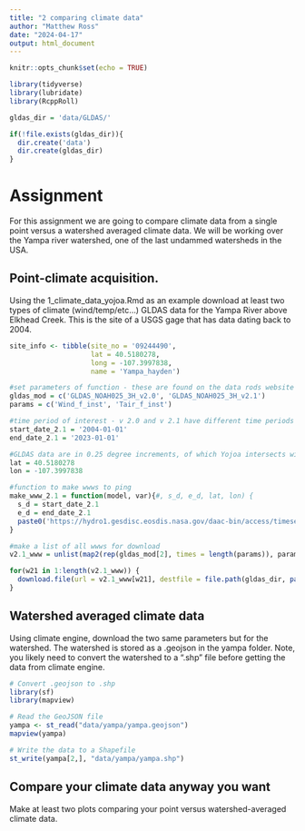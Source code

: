 ```yaml
---
title: "2 comparing climate data"
author: "Matthew Ross"
date: "2024-04-17"
output: html_document
---
```


```r
knitr::opts_chunk$set(echo = TRUE)

library(tidyverse)
library(lubridate)
library(RcppRoll)

gldas_dir = 'data/GLDAS/'

if(!file.exists(gldas_dir)){
  dir.create('data')
  dir.create(gldas_dir)
}
```


# Assignment


For this assignment we are going to compare climate data from a single point 
versus a watershed averaged climate data. We will be working over the Yampa river
watershed, one of the last undammed watersheds in the USA. 

## Point-climate acquisition. 

Using the 1_climate_data_yojoa.Rmd as an example download at least two types of climate (wind/temp/etc...) GLDAS data for the
Yampa River above Elkhead Creek. This is the site of a USGS gage that has data
dating back to 2004. 

```r
site_info <- tibble(site_no = '09244490',
                    lat = 40.5180278,
                    long = -107.3997838,
                    name = 'Yampa_hayden')
```

```r
#set parameters of function - these are found on the data rods website linked above
gldas_mod = c('GLDAS_NOAH025_3H_v2.0', 'GLDAS_NOAH025_3H_v2.1')
params = c('Wind_f_inst', 'Tair_f_inst')

#time period of interest - v 2.0 and v 2.1 have different time periods of coverage, and to keep the download from hanging, you have to have separate start/end dates
start_date_2.1 = '2004-01-01'
end_date_2.1 = '2023-01-01'

#GLDAS data are in 0.25 degree increments, of which Yojoa intersects with a few kernels, the following degrees would prioritize the kernel over the most water area of Yojoa
lat = 40.5180278
lon = -107.3997838

#function to make wwws to ping
make_www_2.1 = function(model, var){#, s_d, e_d, lat, lon) {
  s_d = start_date_2.1
  e_d = end_date_2.1
  paste0('https://hydro1.gesdisc.eosdis.nasa.gov/daac-bin/access/timeseries.cgi?variable=GLDAS2:', model, ':', var, '&startDate=', s_d, 'T00:00&endDate=', e_d, 'T21:00&location=GEOM:POINT(', lon, ',%20', lat, ')&type=asc2')
}

#make a list of all wwws for download
v2.1_www = unlist(map2(rep(gldas_mod[2], times = length(params)), params, make_www_2.1))
```

```r
for(w21 in 1:length(v2.1_www)) {
  download.file(url = v2.1_www[w21], destfile = file.path(gldas_dir, paste0(rep(gldas_mod[2], length(params))[w21], '_', params[w21], '.csv')))
}
```

## Watershed averaged climate data

Using climate engine, download the two same parameters but for the watershed.
The watershed is stored as a .geojson in the yampa folder. Note, you likely need
to convert the watershed to a ".shp" file before getting the data from climate 
engine. 
```r
# Convert .geojson to .shp
library(sf)
library(mapview)

# Read the GeoJSON file
yampa <- st_read("data/yampa/yampa.geojson")
mapview(yampa)

# Write the data to a Shapefile
st_write(yampa[2,], "data/yampa/yampa.shp")
```


## Compare your climate data anyway you want

Make at least two plots comparing your point versus watershed-averaged climate data. 




